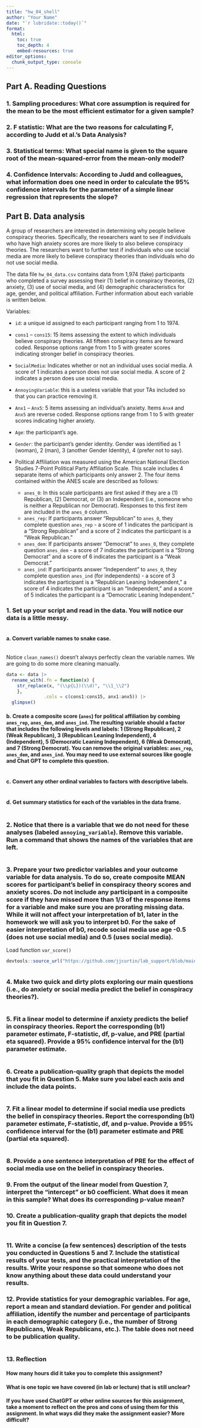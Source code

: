 ```yaml
---
title: "hw_04_shell" 
author: "Your Name" 
date: "`r lubridate::today()`"
format: 
  html:
    toc: true 
    toc_depth: 4
    embed-resources: true
editor_options: 
  chunk_output_type: console
---
```


## Part A. Reading Questions


### 1.	Sampling procedures: What core assumption is required for the mean to be the most efficient estimator for a given sample? 


### 2.	F statistic: What are the two reasons for calculating F, according to Judd et al.’s Data Analysis? 


### 3.	Statistical terms: What special name is given to the square root of the mean-squared-error from the mean-only model? 


### 4.	Confidence Intervals: According to Judd and colleagues, what information does one need in order to calculate the 95% confidence intervals for the parameter of a simple linear regression that represents the slope?



## Part B. Data analysis

A group of researchers are interested in determining why people believe conspiracy theories. Specifically, the researchers want to see if individuals who have high anxiety scores are more likely to also believe conspiracy theories. The researchers want to further test if individuals who use social media are more likely to believe conspiracy theories than individuals who do not use social media.   

The data file `hw_04_data.csv` contains data from 1,974 (fake) participants who completed a survey assessing their (1) belief in conspiracy theories, (2) anxiety, (3) use of social media, and (4) demographic characteristics for age, gender, and political affiliation. Further information about each variable is written below.    

Variables:   

- `id`: a unique id assigned to each participant ranging from 1 to 1974.
- `cons1` – `cons15`: 15 items assessing the extent to which individuals believe conspiracy theories. All fifteen conspiracy items are forward coded. Response options range from 1 to 5 with greater scores indicating stronger belief in conspiracy theories.
- `SocialMedia`: Indicates whether or not an individual uses social media. A score of 1 indicates a person does not use social media. A score of 2 indicates a person does use social media.
- `AnnoyingVariable`: this is a useless variable that your TAs included so that you can practice removing it.
- `Anx1` – `Anx5`: 5 items assessing an individual’s anxiety. Items `Anx4` and `Anx5` are reverse coded. Response options range from 1 to 5 with greater scores indicating higher anxiety.
- `Age`: the participant’s age.
- `Gender`: the participant’s gender identity. Gender was identified as 1 (woman), 2 (man), 3 (another Gender Identity), 4 (prefer not to say).  
- Political Affiliation was measured using the American National Election Studies 7-Point Political Party Affiliation Scale. This scale includes 4 separate items of which participants only answer 2. The four items contained within the ANES scale are described as follows: 

    - `anes_0`: In this scale participants are first asked if they are a (1) Republican, (2) Democrat, or (3) an Independent (i.e., someone who is neither a Republican nor Democrat). Responses to this first item are included in the `anes_0` column.
    - `anes_rep`: If participants answer “Republican” to `anes_0`, they complete question `anes_rep` - a score of 1 indicates the participant is a “Strong Republican” and a score of 2 indicates the participant is a “Weak Republican.”
    - `anes_dem`: If participants answer “Democrat” to `anes_0`, they complete question `anes_dem` - a score of 7 indicates the participant is a “Strong Democrat” and a score of 6 indicates the participant is a “Weak Democrat.”
    - `anes_ind`: If participants answer “Independent” to `anes_0`, they complete question `anes_ind` (for independents) - a score of 3 indicates the participant is a “Republican Leaning Independent,” a score of 4 indicates the participant is an “Independent,” and a score of 5 indicates the participant is a “Democratic Leaning Independent.”


### 1.	Set up your script and read in the data. You will notice our data is a little messy. 

``` r

```

#### a. Convert variable names to snake case.

``` r

```

Notice `clean_names()` doesn't always perfectly clean the variable names. We are going to do some more cleaning manually.
```r
data <- data |> 
  rename_with(.fn = function(x) {
    str_replace(x, "(\\p{L})(\\d)", "\\1_\\2")
    }, 
              .cols = c(cons1:cons15, anx1:anx5)) |> 
  glimpse()
```

#### b. Create a composite score (`anes`) for political affiliation by combing `anes_rep`, `anes_dem`, and `anes_ind`. The resulting variable should a factor that includes the following levels and labels: 1 (Strong Republican), 2 (Weak Republican), 3 (Republican Leaning Independent), 4 (Independent), 5 (Democratic Leaning Independent), 6 (Weak Democrat), and 7 (Strong Democrat). You can remove the original variables: `anes_rep`, `anes_dem`, and `anes_ind`. You may need to use external sources like google and Chat GPT to complete this question.

```r

```


#### c. Convert any other ordinal variables to factors with descriptive labels.   

```r

```

#### d. Get summary statistics for each of the variables in the data frame. 

```r

```


### 2.	Notice that there is a variable that we do not need for these analyses (labeled `annoying_variable`). Remove this variable. Run a command that shows the names of the variables that are left. 

```r

```


### 3.	Prepare your two predictor variables and your outcome variable for data analysis. To do so, create composite MEAN scores for participant’s belief in conspiracy theory scores and anxiety scores. Do not include any participant in a composite score if they have missed more than 1/3 of the response items for a variable and make sure you are prorating missing data. While it will not affect your interpretation of b1, later in the homework we will ask you to interpret b0. For the sake of easier interpretation of b0, recode social media use age -0.5 (does not use social media) and 0.5 (uses social media).

Load function `var_score()`
```r
devtools::source_url("https://github.com/jjcurtin/lab_support/blob/main/var_score.R?raw=true")
```

```r

```

### 4.	Make two quick and dirty plots exploring our main questions (i.e., do anxiety or social media predict the belief in conspiracy theories?).

```r

```

### 5.	Fit a linear model to determine if anxiety predicts the belief in conspiracy theories. Report the corresponding (b1) parameter estimate, F-statistic, df, p-value, and PRE (partial eta squared). Provide a 95% confidence interval for the (b1) parameter estimate. 

```r

```

### 6.	Create a publication-quality graph that depicts the model that you fit in Question 5. Make sure you label each axis and include the data points. 

```r

```

### 7.	Fit a linear model to determine if social media use predicts the belief in conspiracy theories. Report the corresponding (b1) parameter estimate, F-statistic, df, and p-value. Provide a 95% confidence interval for the (b1) parameter estimate and PRE (partial eta squared). 

```r

```

### 8.  Provide a one sentence interpretation of PRE for the effect of social media use on the belief in conspiracy theories. 


### 9.	From the output of the linear model from Question 7, interpret the “intercept” or b0 coefficient. What does it mean in this sample? What does its corresponding p-value mean?


### 10.	Create a publication-quality graph that depicts the model you fit in Question 7. 

```r

```


### 11.	Write a concise (a few sentences) description of the tests you conducted in Questions 5 and 7. Include the statistical results of your tests, and the practical interpretation of the results. Write your response so that someone who does not know anything about these data could understand your results.


### 12.	Provide statistics for your demographic variables. For age, report a mean and standard deviation. For gender and political affiliation, identify the number and percentage of participants in each demographic category (i.e., the number of Strong Republicans, Weak Republicans, etc.). The table does not need to be publication quality.

```r

```

### 13. Reflection

#### How many hours did it take you to complete this assignment?

#### What is one topic we have covered (in lab or lecture) that is still unclear?

#### If you have used ChatGPT or other online sources for this assignment, take a moment to reflect on the pros and cons of using them for this assignment. In what ways did they make the assignment easier? More difficult?
